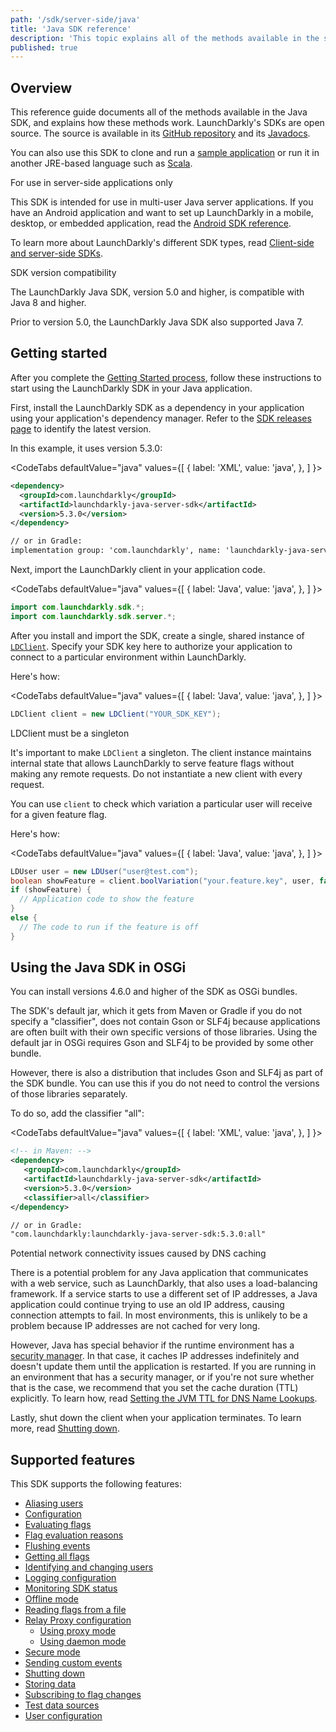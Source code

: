 ```yaml
---
path: '/sdk/server-side/java'
title: 'Java SDK reference'
description: 'This topic explains all of the methods available in the server-side Java SDK, with detail about how they work.'
published: true
---
```


## Overview

This reference guide documents all of the methods available in the Java SDK, and explains how these methods work. LaunchDarkly's SDKs are open source. The source is available in its [GitHub repository](https://github.com/launchdarkly/java-server-sdk) and its [Javadocs](http://launchdarkly.github.io/java-server-sdk/).

You can also use this SDK to clone and run a [sample application](https://github.com/launchdarkly/hello-java) or run it in another JRE-based language such as [Scala](https://github.com/launchdarkly/hello-scala).

<Callout intent="info">
<CalloutTitle>For use in server-side applications only</CalloutTitle>
<CalloutDescription>

This SDK is intended for use in multi-user Java server applications. If you have an Android application and want to set up LaunchDarkly in a mobile, desktop, or embedded application, read the [Android SDK reference](/sdk/client-side/android).

To learn more about LaunchDarkly's different SDK types, read [Client-side and server-side SDKs](/sdk/concepts/client-side-server-side).

</CalloutDescription>
</Callout>

<Callout intent="info">
<CalloutTitle>SDK version compatibility</CalloutTitle>
<CalloutDescription>

The LaunchDarkly Java SDK, version 5.0 and higher, is compatible with Java 8 and higher.

Prior to version 5.0, the LaunchDarkly Java SDK also supported Java 7.

</CalloutDescription>
</Callout>

## Getting started

After you complete the [Getting Started process](/home/getting-started), follow these instructions to start using the LaunchDarkly SDK in your Java application.

First, install the LaunchDarkly SDK as a dependency in your application using your application's dependency manager. Refer to the [SDK releases page](https://github.com/launchdarkly/java-server-sdk/releases) to identify the latest version.

In this example, it uses version 5.3.0:

<CodeTabs
  defaultValue="java"
  values={[
    { label: 'XML', value: 'java', },
  ]
}>
<CodeTabItem value="java">

```xml
<dependency>
  <groupId>com.launchdarkly</groupId>
  <artifactId>launchdarkly-java-server-sdk</artifactId>
  <version>5.3.0</version>
</dependency>

// or in Gradle:
implementation group: 'com.launchdarkly', name: 'launchdarkly-java-server-sdk', version: '5.3.0'

```

</CodeTabItem>
</CodeTabs>

Next, import the LaunchDarkly client in your application code.

<CodeTabs
  defaultValue="java"
  values={[
    { label: 'Java', value: 'java', },
  ]
}>
<CodeTabItem value="java">

```java
import com.launchdarkly.sdk.*;
import com.launchdarkly.sdk.server.*;
```

</CodeTabItem>
</CodeTabs>

After you install and import the SDK, create a single, shared instance of [`LDClient`](http://launchdarkly.github.io/java-server-sdk/com/launchdarkly/sdk/server/LDClient.html). Specify your SDK key here to authorize your application to connect to a particular environment within LaunchDarkly.

Here's how:

<CodeTabs
  defaultValue="java"
  values={[
    { label: 'Java', value: 'java', },
  ]
}>
<CodeTabItem value="java">

```java
LDClient client = new LDClient("YOUR_SDK_KEY");
```

</CodeTabItem>
</CodeTabs>

<Callout intent="alert">
<CalloutTitle>LDClient must be a singleton</CalloutTitle>
<CalloutDescription>

It's important to make `LDClient` a singleton. The client instance maintains internal state that allows LaunchDarkly to serve feature flags without making any remote requests. Do not instantiate a new client with every request.

</CalloutDescription>
</Callout>

You can use `client` to check which variation a particular user will receive for a given feature flag.

Here's how:

<CodeTabs
  defaultValue="java"
  values={[
    { label: 'Java', value: 'java', },
  ]
}>
<CodeTabItem value="java">

```java
LDUser user = new LDUser("user@test.com");
boolean showFeature = client.boolVariation("your.feature.key", user, false);
if (showFeature) {
  // Application code to show the feature
}
else {
  // The code to run if the feature is off
}
```

</CodeTabItem>
</CodeTabs>

## Using the Java SDK in OSGi

You can install versions 4.6.0 and higher of the SDK as OSGi bundles.

The SDK's default jar, which it gets from Maven or Gradle if you do not specify a "classifier", does not contain Gson or SLF4j because applications are often built with their own specific versions of those libraries. Using the default jar in OSGi requires Gson and SLF4j to be provided by some other bundle.

However, there is also a distribution that includes Gson and SLF4j as part of the SDK bundle. You can use this if you do not need to control the versions of those libraries separately.

To do so, add the classifier "all":

<CodeTabs
  defaultValue="java"
  values={[
    { label: 'XML', value: 'java', },
  ]
}>
<CodeTabItem value="java">

```xml
<!-- in Maven: -->
<dependency>
   <groupId>com.launchdarkly</groupId>
   <artifactId>launchdarkly-java-server-sdk</artifactId>
   <version>5.3.0</version>
   <classifier>all</classifier>
</dependency>

// or in Gradle:
"com.launchdarkly:launchdarkly-java-server-sdk:5.3.0:all"
```


</CodeTabItem>
</CodeTabs>

<Callout intent="alert">
<CalloutTitle>Potential network connectivity issues caused by DNS caching</CalloutTitle>
<CalloutDescription>

There is a potential problem for any Java application that communicates with a web service, such as LaunchDarkly, that also uses a load-balancing framework. If a service starts to use a different set of IP addresses, a Java application could continue trying to use an old IP address, causing connection attempts to fail. In most environments, this is unlikely to be a problem because IP addresses are not cached for very long.

However, Java has special behavior if the runtime environment has a [security manager](https://docs.oracle.com/javase/tutorial/essential/environment/security.html). In that case, it caches IP addresses indefinitely and doesn't update them until the application is restarted. If you are running in an environment that has a security manager, or if you're not sure whether that is the case, we recommend that you set the cache duration (TTL) explicitly. To learn how, read [Setting the JVM TTL for DNS Name Lookups](https://docs.aws.amazon.com/sdk-for-java/v1/developer-guide/java-dg-jvm-ttl.html).

</CalloutDescription>
</Callout>

Lastly, shut down the client when your application terminates. To learn more, read [Shutting down](/sdk/features/shutdown#java).

## Supported features

This SDK supports the following features:

* [Aliasing users](/sdk/features/aliasing-users#java)
* [Configuration](/sdk/features/config#java)
* [Evaluating flags](/sdk/features/evaluating#java)
* [Flag evaluation reasons](/sdk/features/evaluation-reasons#java)
* [Flushing events](/sdk/features/flush#java)
* [Getting all flags](/sdk/features/all-flags#java)
* [Identifying and changing users](/sdk/features/identify#java)
* [Logging configuration](/sdk/features/logging#java)
* [Monitoring SDK status](/sdk/features/monitoring#java)
* [Offline mode](/sdk/features/offline-mode#java)
* [Reading flags from a file](/sdk/features/flags-from-files#java)
* [Relay Proxy configuration](/sdk/features/relay-proxy-configuration)
  * [Using proxy mode](/sdk/features/relay-proxy-configuration/proxy-mode#java)
  * [Using daemon mode](/sdk/features/relay-proxy-configuration/daemon-mode#java)
* [Secure mode](/sdk/features/secure-mode#java)
* [Sending custom events](/sdk/features/events#java)
* [Shutting down](/sdk/features/shutdown#java)
* [Storing data](/sdk/features/storing-data#java)
* [Subscribing to flag changes](/sdk/features/flag-changes#java)
* [Test data sources](/sdk/features/test-data-sources#java)
* [User configuration](/sdk/features/user-config#java)
